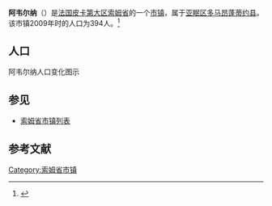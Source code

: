 {{Infobox French commune
|name                    = 阿韦尔纳
|native name             = Havernas
|image flag              = 
|image flag size         = 
|flag legend             = 
|image coat of arms      = 
|image coat of arms size = 
|coat of arms legend     = 
|city motto              = 
|image                   = Havernas mairie 1.jpg
|caption                 = 
|map                     = 
|adjustable map          = 
|time zone               = 
|longitude              = 2.236666667
|latitude               = 50.03722222
|arrondissement         = [[亚眠区|亚眠区]]
|canton                 = [[多马昂蓬蒂约县|多马昂蓬蒂约县]]
|subdivisions entry      = 
|subdivisions            = 
|intercommunality        = 
|mayor                   = 
|term                    = 
|elevation m             = 
|INSEE                  = 80423
|postal code             = 80670
|website                 = 
}}
{{French Commune Map|80423}}
'''阿韦尔纳'''（{{lang-fr|Havernas}}）是[[法国|法国]][[皮卡第大区|皮卡第大区]][[索姆省|索姆省]]的一个[[市镇_(法国)|市镇]]，属于[[亚眠区|亚眠区]][[多马昂蓬蒂约县|多马昂蓬蒂约县]]。该市镇2009年时的人口为394人。<ref name="Statmallen Areal i Frankrikes kommuner">{{cite web|url=http://www.insee.fr/fr/ppp/bases-de-donnees/recensement/populations-legales/france-departements.asp?annee=2009#departements|title=Insee, Populations légales 2009 pour les départements et les collectivités d'outre-mer France métropolitaine et DOM|accessdate=2012-01-30|archive-date=2012-01-08|archive-url=https://web.archive.org/web/20120108000120/http://www.insee.fr/fr/ppp/bases-de-donnees/recensement/populations-legales/france-departements.asp?annee=2009#departements|dead-url=no}}</ref>

== 人口 ==
阿韦尔纳人口变化图示
{{French Commune Population|80423}}

== 参见 ==
* [[索姆省市镇列表|索姆省市镇列表]]

== 参考文献 ==
{{reflist}}

{{索姆省市鎮}}

[[Category:索姆省市镇|Category:索姆省市镇]]